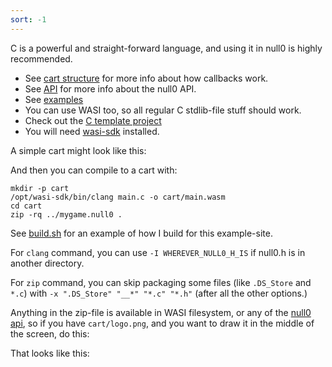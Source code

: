 ```yaml
---
sort: -1
---
```



<Callout emoji='⚡'>C is a powerful and straight-forward language, and using it in null0 is highly recommended.</Callout>

- See [cart structure](/null0/cart) for more info about how callbacks work.
- See [API](/null0/api) for more info about the null0 API.
- See [examples](https://github.com/notnullgames/notnullgames/tree/main/examples/c)
- You can use WASI too, so all regular C stdlib-file stuff should work.
- Check out the [C template project](https://github.com/notnullgames/cart_c)
- You will need [wasi-sdk](https://github.com/WebAssembly/wasi-sdk) installed.

A simple cart might look like this:

<Example src='c/circle/main.c' />

<Null0Cart src='/carts/c-circle.null0' />

And then you can compile to a cart with:

```shell
mkdir -p cart
/opt/wasi-sdk/bin/clang main.c -o cart/main.wasm
cd cart
zip -rq ../mygame.null0 .
```

See [build.sh](https://github.com/notnullgames/notnullgames/tree/main/examples/build.sh) for an example of how I build for this example-site.

For `clang` command, you can use `-I WHEREVER_NULL0_H_IS` if null0.h is in another directory.

For `zip` command, you can skip packaging some files (like `.DS_Store` and `*.c`) with `-x ".DS_Store" "__*" "*.c" "*.h"` (after all the other options.)

Anything in the zip-file is available in WASI filesystem, or any of the [null0 api](/null0/api), so if you have `cart/logo.png`, and you want to draw it in the middle of the screen, do this:

<Example src='c/logo/main.c' />

That looks like this:

<Null0Cart src='/carts/c-logo.null0' />
